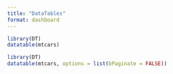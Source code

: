 ```yaml
---
title: "DataTables"
format: dashboard
---
```


```r
library(DT)
datatable(mtcars)
```

```r
library(DT)
datatable(mtcars, options = list(bPaginate = FALSE))
```

